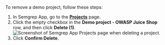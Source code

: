 To remove a demo project, follow these steps:

1. In Semgrep App, go to the **[Projects](https://semgrep.dev/orgs/-/projects)** page.
1. Click the empty checkbox in the **Demo project - OWASP Juice Shop** row, and then click **Delete (1)**.
    ![Screenshot of Semgrep App Projects page when deleting a project.](/img/semgrep-app-delete-demo-project.png "Screenshot of Semgrep App Projects page when deleting a project.")
1. Click **Confirm Delete**.
    